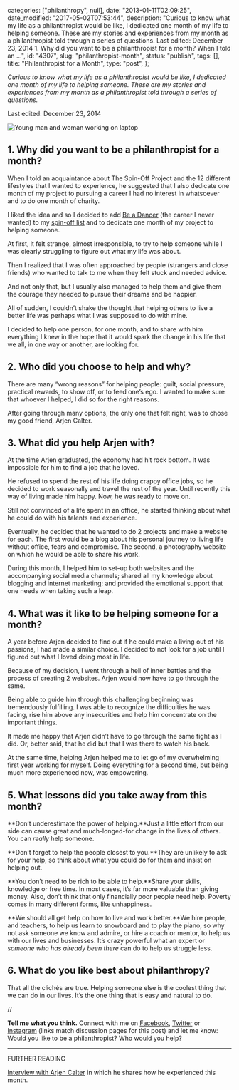 
  categories: ["philanthropy", null],
  date: "2013-01-11T02:09:25",
  date_modified: "2017-05-02T07:53:44",
  description:
    "Curious to know what my life as a philanthropist would be like, I dedicated one month of my life to helping someone. These are my stories and experiences from my month as a philanthropist told through a series of questions. Last edited: December 23, 2014 1. Why did you want to be a philanthropist for a month? When I told an …",
  id: "4307",
  slug: "philanthropist-month",
  status: "publish",
  tags: [],
  title: "Philanthropist for a Month",
  type: "post",
};


_Curious to know what my life as a philanthropist would be like, I dedicated one month of my life to helping someone. These are my stories and experiences from my month as a philanthropist told through a series of questions._

Last edited: December 23, 2014

![Young man and woman working on laptop](/pages/tsop/posts/philanthropist-month/laptops-globe-table_1b.png)

## 1. Why did you want to be a philanthropist for a month?

When I told an acquaintance about The Spin-Off Project and the 12 different lifestyles that I wanted to experience, he suggested that I also dedicate one month of my project to pursuing a career I had no interest in whatsoever and to do one month of charity.

I liked the idea and so I decided to add [Be a Dancer](/tsop/posts/dancer-month/) (the career I never wanted) to my [spin-off list](/tsop/posts/about#spinofflist) and to dedicate one month of my project to helping someone.

At first, it felt strange, almost irresponsible, to try to help someone while I was clearly struggling to figure out what my life was about.

Then I realized that I was often approached by people (strangers and close friends) who wanted to talk to me when they felt stuck and needed advice.

And not only that, but I usually also managed to help them and give them the courage they needed to pursue their dreams and be happier.

All of sudden, I couldn’t shake the thought that helping others to live a better life was perhaps what I was supposed to do with mine.

I decided to help one person, for one month, and to share with him everything I knew in the hope that it would spark the change in his life that we all, in one way or another, are looking for.

## 2. Who did you choose to help and why?

There are many “wrong reasons” for helping people: guilt, social pressure, practical rewards, to show off, or to feed one’s ego. I wanted to make sure that whoever I helped, I did so for the right reasons.

After going through many options, the only one that felt right, was to chose my good friend, Arjen Calter.

## 3. What did you help Arjen with?

At the time Arjen graduated, the economy had hit rock bottom. It was impossible for him to find a job that he loved.

He refused to spend the rest of his life doing crappy office jobs, so he decided to work seasonally and travel the rest of the year. Until recently this way of living made him happy. Now, he was ready to move on.

Still not convinced of a life spent in an office, he started thinking about what he could do with his talents and experience.

Eventually, he decided that he wanted to do 2 projects and make a website for each. The first would be a blog about his personal journey to living life without office, fears and compromise. The second, a photography website on which he would be able to share his work.

During this month, I helped him to set-up both websites and the accompanying social media channels; shared all my knowledge about blogging and internet marketing; and provided the emotional support that one needs when taking such a leap.

## 4. What was it like to be helping someone for a month?

A year before Arjen decided to find out if he could make a living out of his passions, I had made a similar choice. I decided to not look for a job until I figured out what I loved doing most in life.

Because of my decision, I went through a hell of inner battles and the process of creating 2 websites. Arjen would now have to go through the same.

Being able to guide him through this challenging beginning was tremendously fulfilling. I was able to recognize the difficulties he was facing, rise him above any insecurities and help him concentrate on the important things.

It made me happy that Arjen didn’t have to go through the same fight as I did. Or, better said, that he did but that I was there to watch his back.

At the same time, helping Arjen helped me to let go of my overwhelming first year working for myself. Doing everything for a second time, but being much more experienced now, was empowering.

## 5. What lessons did you take away from this month?

**Don’t underestimate the power of helping.**Just a little effort from our side can cause great and much-longed-for change in the lives of others. You can _really_ help someone.

**Don’t forget to help the people closest to you.**They are unlikely to ask for your help, so think about what you could do for them and insist on helping out.

**You don’t need to be rich to be able to help.**Share your skills, knowledge or free time. In most cases, it’s far more valuable than giving money. Also, don’t think that only financially poor people need help. Poverty comes in many different forms, like unhappiness.

**We should all get help on how to live and work better.**We hire people, and teachers, to help us learn to snowboard and to play the piano, so why not ask someone we know and admire, or hire a coach or mentor, to help us with our lives and businesses. It’s crazy powerful what an expert or *someone who has already been there* can do to help us struggle less.

## 6. What do you like best about philanthropy?

That all the clichés are true. Helping someone else is the coolest thing that we can do in our lives. It’s the one thing that is easy and natural to do.

//

**Tell me what you think.** Connect with me on [Facebook](https://www.facebook.com/thespinoffproject/photos/pb.443190319046192.-2207520000.1414425629./836156086416278/), [Twitter](https://twitter.com/mirhamasala/status/526763455261732865) or [Instagram](http://instagram.com/p/vVmxN7kyAX/) (links match discussion pages for this post) and let me know: Would you like to be a philanthropist? Who would you help?

---

FURTHER READING

[Interview with Arjen Calter](/tsop/posts/arjen-calter-feedback) in which he shares how he experienced this month.
